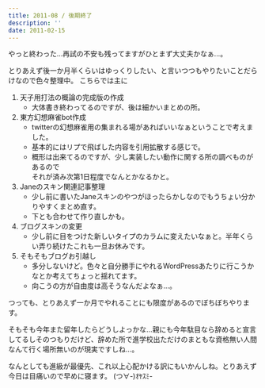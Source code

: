 ```yaml
---
title: 2011-08 / 後期終了
description: ''
date: 2011-02-15
---
```



やっと終わった…再試の不安も残ってますがひとまず大丈夫かなぁ…。

とりあえず後一か月半くらいはゆっくりしたい、と言いつつもやりたいことだらけなので色々整理中。
こちらでは主に

1. 天子用打法の概論の完成版の作成
    - 大体書き終わってるのですが、後は細かいまとめの所。
1. 東方幻想麻雀bot作成
    - twitterの幻想麻雀用の集まれる場があればいいなぁということで考えました。
    - 基本的にはリプで飛ばした内容を引用拡散する感じで。
    - 概形は出来てるのですが、少し実装したい動作に関する所の調べものがあるので  
    それが済み次第1日程度でなんとかなるかと。
1. Janeのスキン関連記事整理
    - 少し前に書いたJaneスキンのやつがほったらかしなのでもうちょい分かりやすくまとめ直す。
    - 下とも合わせて作り直しかも。
1. ブログスキンの変更
    - 少し前に目をつけた新しいタイプのカラムに変えたいなぁと。半年くらい弄り続けたこれも一旦お休みです。
1. そもそもブログお引越し
    - 多分しないけど。色々と自分勝手にやれるWordPressあたりに行こうかなとか考えてちょっと揺れてます。
    - 向こうの方が自由度は高そうなんだよなぁ…。

つっても、とりあえず一か月でやれることにも限度があるのでぼちぼちやります。

そもそも今年また留年したらどうしよっかな…親にも今年駄目なら辞めると宣言してるしそのつもりだけど、辞めた所で進学校出ただけのまともな資格無い人間なんて行く場所無いのが現実ですしね…。

なんとしても進級が最優先、これ以上心配かける訳にもいかんしね。とりあえず今日は目痛いので早めに寝ます。
(つ∀-)ｵﾔｽﾐ-
